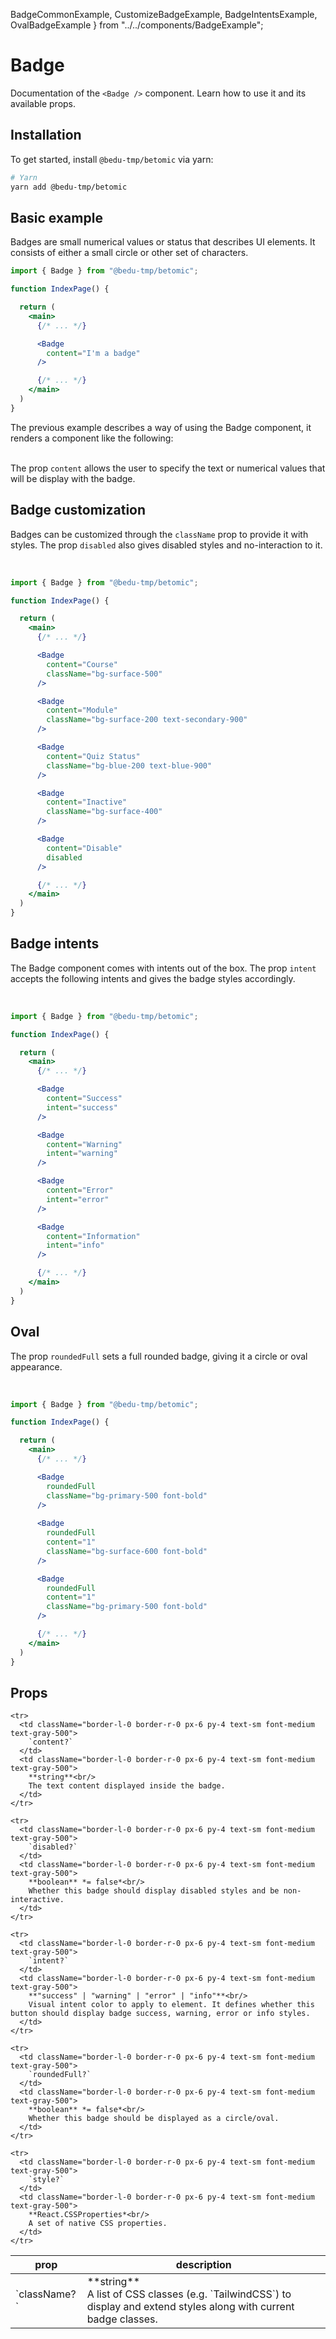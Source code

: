   BadgeCommonExample,
  CustomizeBadgeExample,
  BadgeIntentsExample,
  OvalBadgeExample
} from "../../components/BadgeExample";

# Badge

Documentation of the `<Badge />` component. Learn how to use it and its available props.

## Installation

To get started, install `@bedu-tmp/betomic` via yarn:

```bash
# Yarn
yarn add @bedu-tmp/betomic
```

## Basic example

Badges are small numerical values or status that describes UI elements. It consists of either a small circle or other set of characters.

```jsx highlight=9-12
import { Badge } from "@bedu-tmp/betomic";

function IndexPage() {

  return (
    <main>
      {/* ... */}

      <Badge
        content="I'm a badge"
      />

      {/* ... */}
    </main>
  )
}
```

The previous example describes a way of using the Badge component, it renders a component like the following:<br/><br/>

<BadgeCommonExample />

The prop `content` allows the user to specify the text or numerical values that will be display with the badge.

## Badge customization

Badges can be customized through the `className` prop to provide it with styles. The prop `disabled` also gives disabled styles and no-interaction to it.

<br />

<CustomizeBadgeExample />

```jsx highlight=9-12,14-17,19-22,24-27,29-32
import { Badge } from "@bedu-tmp/betomic";

function IndexPage() {

  return (
    <main>
      {/* ... */}

      <Badge
        content="Course"
        className="bg-surface-500"
      />

      <Badge
        content="Module"
        className="bg-surface-200 text-secondary-900"
      />

      <Badge
        content="Quiz Status"
        className="bg-blue-200 text-blue-900"
      />

      <Badge
        content="Inactive"
        className="bg-surface-400"
      />

      <Badge
        content="Disable"
        disabled
      />

      {/* ... */}
    </main>
  )
}
```

## Badge intents

The Badge component comes with intents out of the box. The prop `intent` accepts the following intents and gives the badge styles accordingly.

<br />

<BadgeIntentsExample />

```jsx highlight=9-12,14-17,19-22,24-27
import { Badge } from "@bedu-tmp/betomic";

function IndexPage() {

  return (
    <main>
      {/* ... */}

      <Badge
        content="Success"
        intent="success"
      />

      <Badge
        content="Warning"
        intent="warning"
      />

      <Badge
        content="Error"
        intent="error"
      />

      <Badge
        content="Information"
        intent="info"
      />

      {/* ... */}
    </main>
  )
}
```

## Oval

The prop `roundedFull` sets a full rounded badge, giving it a circle or oval appearance.

<br />

<OvalBadgeExample />

```jsx highlight=9-12,14-18,20-24
import { Badge } from "@bedu-tmp/betomic";

function IndexPage() {

  return (
    <main>
      {/* ... */}

      <Badge
        roundedFull
        className="bg-primary-500 font-bold"
      />
      
      <Badge
        roundedFull
        content="1"
        className="bg-surface-600 font-bold"
      />

      <Badge
        roundedFull
        content="1"
        className="bg-primary-500 font-bold"
      />

      {/* ... */}
    </main>
  )
}
```

## Props

<table className="min-w-full divide-y divide-gray-200">
  <thead>
    <tr>
      <th scope="col" className="border-l-0 border-r-0 px-6 py-3 text-left text-xs font-medium text-gray-500 uppercase tracking-wider">
        prop
      </th>
      <th scope="col" className="border-l-0 border-r-0 px-6 py-3 text-left text-xs font-medium text-gray-500 uppercase tracking-wider">
        description
      </th>
    </tr>
  </thead>
  <tbody className="divide-y divide-gray-200">
    <tr>
      <td className="border-l-0 border-r-0 px-6 py-4 text-sm font-medium text-gray-500">
        `className?`
      </td>
      <td className="border-l-0 border-r-0 px-6 py-4 text-sm font-medium text-gray-500">
        **string**<br/>
        A list of CSS classes (e.g. `TailwindCSS`) to display and extend styles along with current badge classes.
      </td>
    </tr>

    <tr>
      <td className="border-l-0 border-r-0 px-6 py-4 text-sm font-medium text-gray-500">
        `content?`
      </td>
      <td className="border-l-0 border-r-0 px-6 py-4 text-sm font-medium text-gray-500">
        **string**<br/>
        The text content displayed inside the badge.
      </td>
    </tr>

    <tr>
      <td className="border-l-0 border-r-0 px-6 py-4 text-sm font-medium text-gray-500">
        `disabled?`
      </td>
      <td className="border-l-0 border-r-0 px-6 py-4 text-sm font-medium text-gray-500">
        **boolean** *= false*<br/>
        Whether this badge should display disabled styles and be non-interactive.
      </td>
    </tr>

    <tr>
      <td className="border-l-0 border-r-0 px-6 py-4 text-sm font-medium text-gray-500">
        `intent?`
      </td>
      <td className="border-l-0 border-r-0 px-6 py-4 text-sm font-medium text-gray-500">
        **"success" | "warning" | "error" | "info"**<br/>
        Visual intent color to apply to element. It defines whether this button should display badge success, warning, error or info styles.
      </td>
    </tr>

    <tr>
      <td className="border-l-0 border-r-0 px-6 py-4 text-sm font-medium text-gray-500">
        `roundedFull?`
      </td>
      <td className="border-l-0 border-r-0 px-6 py-4 text-sm font-medium text-gray-500">
        **boolean** *= false*<br/>
        Whether this badge should be displayed as a circle/oval.
      </td>
    </tr>

    <tr>
      <td className="border-l-0 border-r-0 px-6 py-4 text-sm font-medium text-gray-500">
        `style?`
      </td>
      <td className="border-l-0 border-r-0 px-6 py-4 text-sm font-medium text-gray-500">
        **React.CSSProperties*<br/>
        A set of native CSS properties.
      </td>
    </tr>

  </tbody>
</table>
